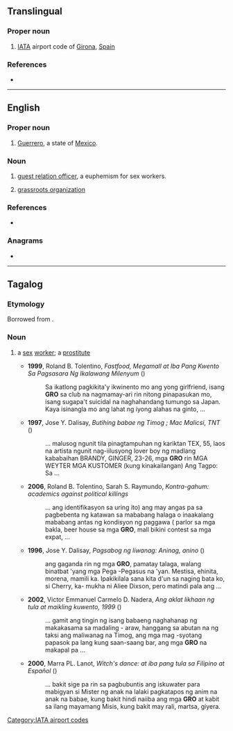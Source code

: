 {{also|gro|Gro|gró}}
==Translingual==

===Proper noun===
{{head|mul|proper noun}}

# [[IATA]] airport code of [[Girona]], [[Spain]]

===References===
* {{pedia|Girona Airport}}

[[Category:IATA airport codes]]

----

==English==

===Proper noun===
{{en-proper noun}}

# [[Guerrero]], a state of [[Mexico]].

===Noun===
{{en-noun}}

# {{lb|en|Philippines}} [[guest relation officer]], a euphemism for sex workers.
# {{lb|en|Singapore}} [[grassroots organization]]

===References===
* {{pedia|People's Association (Singapore)}}

===Anagrams===
* {{anagrams|en|Org.|Rog|org|rog}}

----

==Tagalog==

===Etymology===
Borrowed from {{bor|tl|en|GRO||prostitute, sex worker}}.

===Noun===
{{head|tl|noun}}

# {{lb|tl|derogatory|offensive}} a [[sex]] [[worker]]; a [[prostitute]]
#* '''1999''', Roland B. Tolentino, ''Fastfood, Megamall at Iba Pang Kwento Sa Pagsasara Ng Ikalawang Milenyum'' ({{ISBN| 9789715553001}})
#*: Sa ikatlong pagkikita&#39;y ikwinento mo ang yong girlfriend, isang '''GRO''' sa club na nagmamay-ari rin nitong pinapasukan mo, isang sugapa&#39;t suicidal na naghahandang tumungo sa Japan. Kaya isinangla mo ang lahat ng iyong alahas na ginto,&nbsp;...
#* '''1997''', Jose Y. Dalisay, ''Butihing babae ng Timog ; Mac Malicsi, TNT'' ({{ISBN| 9789715421423}})
#*: ... malusog ngunit tila pinagtampuhan ng kariktan TEX, 55, laos na artista ngunit nag-iilusyong lover boy ng madlang kababaihan BRANDY, GINGER, 23-26, mga '''GRO''' rin MGA WEYTER MGA KUSTOMER (kung kinakailangan) Ang Tagpo: Sa&nbsp;...
#* '''2006''', Roland B. Tolentino, Sarah S. Raymundo, ''Kontra-gahum: academics against political killings''
#*: ... ang identifikasyon sa uring ito) ang may angas pa sa pagbebenta ng katawan sa mababang halaga o inaakalang mababang antas ng kondisyon ng paggawa ( parlor sa mga bakla, beer house sa mga '''GRO''', mall bikini contest sa mga expat,&nbsp;...
#* '''1996''', Jose Y. Dalisay, ''Pagsabog ng liwanag: Aninag, anino'' ({{ISBN| 9789715421119}})
#*: ang gaganda rin ng mga '''GRO''', pamatay talaga, walang binatbat &#39;yang mga Pega -Pegasus na &#39;yan. Mestisa, ehinita, morena, mamili ka. Ipakikilala sana kita d&#39;un sa naging bata ko, si Cherry, ka- mukha ni Aliee Dixson, pero matindi pala ang&nbsp;...
#* '''2002''', Victor Emmanuel Carmelo D. Nadera, ''Ang aklat likhaan ng tula at maikling kuwento, 1999'' ({{ISBN| 9789715423335}})
#*: ... gamit ang tingin ng isang babaeng naghahanap ng makakasama sa madaling - araw, hanggang sa abutan na ng taksi ang maliwanag na Timog, ang mga mag -syotang papasok pa lang kung saan-saang bar, ang mga '''GRO''' na makapal pa&nbsp;...
#* '''2000''', Marra PL. Lanot, ''Witch's dance: at iba pang tula sa Filipino at Español'' ({{ISBN| 9789712709906}})
#*: ... bakit sige pa rin sa pagbubuntis ang iskuwater para mabigyan si Mister ng anak na lalaki pagkatapos ng anim na anak na babae, kung bakit hindi naiiba ang mga '''GRO''' at kabit sa ilang mayamang Misis, kung bakit may rali, martsa, giyera.